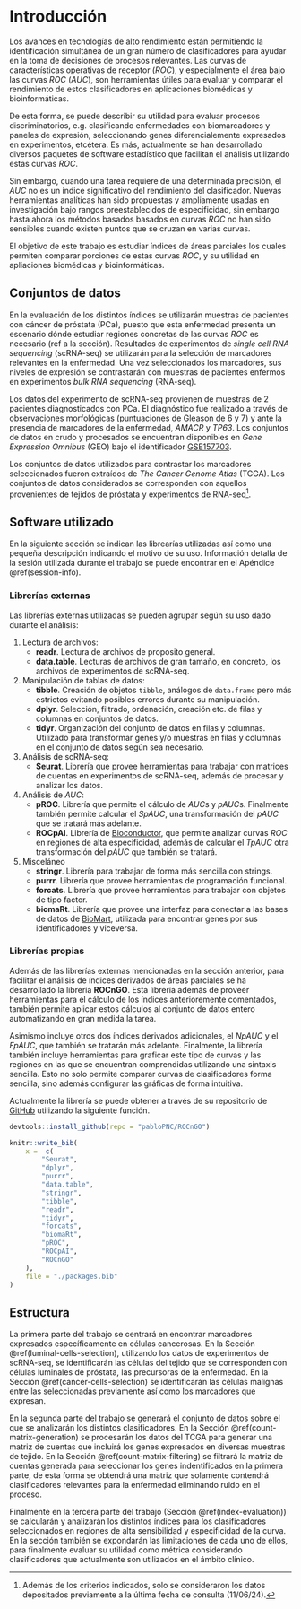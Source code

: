 # Introducción {-}

Los avances en tecnologías de alto rendimiento están permitiendo la identificación simultánea de un gran número de clasificadores para ayudar en la toma de decisiones de procesos relevantes. Las curvas de características operativas de receptor ($ROC$), y especialmente el área bajo las curvas $ROC$ ($AUC$), son herramientas útiles para evaluar y comparar el rendimiento de estos clasificadores en aplicaciones biomédicas y bioinformáticas.

De esta forma, se puede describir su utilidad para evaluar procesos discriminatorios, e.g. clasificando enfermedades con biomarcadores y paneles de expresión, seleccionando genes diferencialemente expresados en experimentos, etcétera. Es más, actualmente se han desarrollado diversos paquetes de software estadístico que facilitan el análisis utilizando estas curvas $ROC$.

Sin embargo, cuando una tarea requiere de una determinada precisión, el $AUC$ no es un índice significativo del rendimiento del clasificador. Nuevas herramientas analíticas han sido propuestas y ampliamente usadas en investigación bajo rangos preestablecidos de especificidad, sin embargo hasta ahora los métodos basados basados en curvas $ROC$ no han sido sensibles cuando existen puntos que se cruzan en varias curvas.

El objetivo de este trabajo es estudiar índices de áreas parciales los cuales permiten comparar porciones de estas curvas $ROC$, y su utilidad en apliaciones biomédicas y bioinformáticas.

## Conjuntos de datos {-}

En la evaluación de los distintos índices se utilizarán muestras de pacientes con cáncer de próstata (PCa), puesto que esta enfermedad presenta un escenario dónde estudiar regiones concretas de las curvas $ROC$ es necesario (ref a la sección). Resultados de experimentos de *single cell RNA sequencing* (scRNA-seq) se utilizarán para la selección de marcadores relevantes en la enfermedad. Una vez seleccionados los marcadores, sus niveles de expresión se contrastarán con muestras de pacientes enfermos en experimentos *bulk RNA sequencing* (RNA-seq).

Los datos del experimento de scRNA-seq provienen de muestras de 2 pacientes diagnosticados con PCa. El diagnóstico fue realizado a través de observaciones morfológicas (puntuaciones de Gleason de 6 y 7) y ante la presencia de marcadores de la enfermedad, *AMACR* y *TP63*. Los conjuntos de datos en crudo y procesados se encuentran disponibles en *Gene Expression Omnibus* (GEO) bajo el identificador [GSE157703](https://www.ncbi.nlm.nih.gov/geo/query/acc.cgi?acc=GSE157703).

Los conjuntos de datos utilizados para contrastar los marcadores seleccionados fueron extraídos de *The Cancer Genome Atlas* (TCGA). Los conjuntos de datos considerados se corresponden con aquellos provenientes de tejidos de próstata y experimentos de RNA-seq[^1].

## Software utilizado {-}

En la siguiente sección se indican las librearías utilizadas así como una pequeña descripción indicando el motivo de su uso. Información detalla de la sesión utilizada durante el trabajo se puede encontrar en el Apéndice \@ref(session-info).

### Librerías externas {-}

Las librerías externas utilizadas se pueden agrupar según su uso dado durante el análisis:

1. Lectura de archivos:
    + **readr**\. Lectura de archivos de proposito general.
    + **data.table**\. Lecturas de archivos de gran tamaño, en concreto, los archivos de experimentos de scRNA-seq.
1. Manipulación de tablas de datos:
    + **tibble**\. Creación de objetos `tibble`, análogos de `data.frame` pero más estrictos evitando posibles errores durante su manipulación. 
    + **dplyr**\. Selección, filtrado, ordenación, creación etc. de filas y columnas en conjuntos de datos.
    + **tidyr**\. Organización del conjunto de datos en filas y columnas. Utilizado para transformar genes y/o muestras en filas y columnas en el conjunto de datos según sea necesario.
1. Análisis de scRNA-seq:
    + **Seurat**\. Librería que provee herramientas para trabajar con matrices de cuentas en experimentos de scRNA-seq, además de procesar y analizar los datos.
1. Análisis de $AUC$:
    + **pROC**\. Librería que permite el cálculo de $AUC$s y $pAUC$s. Finalmente también permite calcular el $SpAUC$, una transformación del $pAUC$ que se tratará más adelante.
    + **ROCpAI**\. Librería de [Bioconductor](https://bioconductor.org/), que permite analizar curvas $ROC$ en regiones de alta especificidad, además de calcular el $TpAUC$ otra transformación del $pAUC$ que también se tratará.
1. Misceláneo
    + **stringr**\. Librería para trabajar de forma más sencilla con strings.
    + **purrr**\. Librería que provee herramientas de programación funcional.
    + **forcats**\. Librería que provee herramientas para trabajar con objetos de tipo factor.
    + **biomaRt**\. Librería que provee una interfaz para conectar a las bases de datos de [BioMart](https://www.ensembl.org/info/data/biomart/index.html), utilizada para encontrar genes por sus identificadores y viceversa.

### Librerías propias {-}

Además de las librerías externas mencionadas en la sección anterior, para facilitar el análisis de índices derivados de áreas parciales se ha desarrollado la librería **ROCnGO**. Esta librería además de proveer herramientas para el cálculo de los índices anterioremente comentados, también permite aplicar estos cálculos al conjunto de datos entero automatizando en gran medida la tarea.

Asimismo incluye otros dos índices derivados adicionales, el $NpAUC$ y el $FpAUC$, que también se tratarán más adelante. Finalmente, la librería también incluye herramientas para graficar este tipo de curvas y las regiones en las que se encuentran comprendidas utilizando una sintaxis sencilla. Esto no solo permite comparar curvas de clasificadores forma sencilla, sino además configurar las gráficas de forma intuitiva.

Actualmente la librería se puede obtener a través de su repositorio de [GitHub](https://github.com/pabloPNC/ROCnGO) utilizando la siguiente función.

```r
devtools::install_github(repo = "pabloPNC/ROCnGO")
```

```r
knitr::write_bib(
    x =  c(
        "Seurat",
        "dplyr",
        "purrr",
        "data.table",
        "stringr",
        "tibble",
        "readr",
        "tidyr",
        "forcats",
        "biomaRt",
        "pROC",
        "ROCpAI",
        "ROCnGO"
    ),
    file = "./packages.bib"
)
```

## Estructura {-}

La primera parte del trabajo se centrará en encontrar marcadores expresados específicamente en células cancerosas. En la Sección \@ref(luminal-cells-selection), utilizando los datos de experimentos de scRNA-seq, se identificarán las células del tejido que se corresponden con células luminales de próstata, las precursoras de la enfermedad. En la Sección \@ref(cancer-cells-selection) se identificarán las células malignas entre las seleccionadas previamente así como los marcadores que expresan.

En la segunda parte del trabajo se generará el conjunto de datos sobre el que se analizarán los distintos clasificadores. En la Sección \@ref(count-matrix-generation) se procesarán los datos del TCGA para generar una matriz de cuentas que incluirá los genes expresados en diversas muestras de tejido. En la Sección \@ref(count-matrix-filtering) se filtrará la matriz de cuentas generada para seleccionar los genes indentificados en la primera parte, de esta forma se obtendrá una matriz que solamente contendrá clasificadores relevantes para la enfermedad eliminando ruido en el proceso.

Finalmente en la tercera parte del trabajo (Sección \@ref(index-evaluation)) se calcularán y analizarán los distintos índices para los clasificadores seleccionados en regiones de alta sensibilidad y especificidad de la curva. En la sección también se expondarán las limitaciones de cada uno de ellos, para finalmente evaluar su utilidad como métrica considerando clasificadores que actualmente son utilizados en el ámbito clínico.


[^1]: Además de los criterios indicados, solo se consideraron los datos depositados previamente a la última fecha de consulta (11/06/24).
